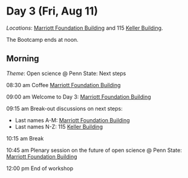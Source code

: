 # Day 3 (Fri, Aug 11) {- #day_3}

::: {.rmdimportant}

*Locations*: [Marriott Foundation Building](#marriott-fdn-bldg) and 115 [Keller Building](#keller-bldg).


The Bootcamp ends at noon.

:::

## Morning {- #day_3_am}

::: {.rmdnote}

*Theme*: Open science @ Penn State: Next steps

:::

08:30 am    Coffee [Marriott Foundation Building](#marriott-fdn-bldg)

09:00 am    Welcome to Day 3: [Marriott Foundation Building](#marriott-fdn-bldg)

09:15 am    Break-out discussions on next steps: 

- Last names A-M: [Marriott Foundation Building](#marriott-fdn-bldg)
- Last names N-Z: 115 [Keller Building](#keller-bldg)

10:15 am    Break

10:45 am    Plenary session on the future of open science @ Penn State: [Marriott Foundation Building](#marriott-fdn-bldg)

12:00 pm    End of workshop

